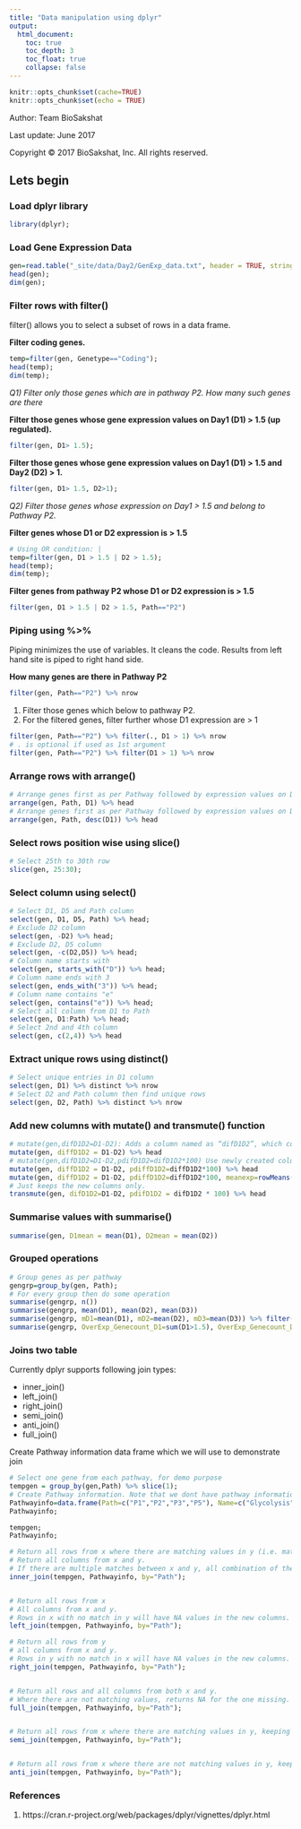 ```yaml
---
title: "Data manipulation using dplyr"
output: 
  html_document:
    toc: true
    toc_depth: 3
    toc_float: true
    collapse: false
---
```


```r
knitr::opts_chunk$set(cache=TRUE)
knitr::opts_chunk$set(echo = TRUE)
```

Author: Team BioSakshat

Last update: June 2017

<p>Copyright &copy; 2017 BioSakshat, Inc. All rights reserved.</p>


## Lets begin

### Load dplyr library
```r
library(dplyr);
```

### Load Gene Expression Data
```r
gen=read.table("_site/data/Day2/GenExp_data.txt", header = TRUE, stringsAsFactors = FALSE);
head(gen);
dim(gen);
```

### Filter rows with filter()
filter() allows you to select a subset of rows in a data frame.

**Filter coding genes.**
```r
temp=filter(gen, Genetype=="Coding");
head(temp);
dim(temp);
```

*Q1) Filter only those genes which are in pathway P2. How many such genes are there*

**Filter those genes whose gene expression values on Day1 (D1) > 1.5 (up regulated).**
```r
filter(gen, D1> 1.5);
```

**Filter those genes whose gene expression values on Day1 (D1) > 1.5 and Day2 (D2) > 1.**
```r
filter(gen, D1> 1.5, D2>1);
```

*Q2) Filter those genes whose expression on Day1 > 1.5 and belong to Pathway P2.*

**Filter genes whose D1 or D2 expression is > 1.5**
```r
# Using OR condition: |
temp=filter(gen, D1 > 1.5 | D2 > 1.5);
head(temp);
dim(temp);
```
**Filter genes from pathway P2 whose D1 or D2 expression is > 1.5**
```r
filter(gen, D1 > 1.5 | D2 > 1.5, Path=="P2")
```


### Piping using %>%
Piping minimizes the use of variables. It cleans the code. Results from left hand site is piped to right hand side. 

**How many genes are there in Pathway P2**
```r
filter(gen, Path=="P2") %>% nrow
```

1. Filter those genes which below to pathway P2.
2. For the filtered genes, filter further whose D1 expression are > 1
```r
filter(gen, Path=="P2") %>% filter(., D1 > 1) %>% nrow
# . is optional if used as 1st argument
filter(gen, Path=="P2") %>% filter(D1 > 1) %>% nrow
```

### Arrange rows with arrange()
```r
# Arrange genes first as per Pathway followed by expression values on D1
arrange(gen, Path, D1) %>% head
# Arrange genes first as per Pathway followed by expression values on D1 in descending order
arrange(gen, Path, desc(D1)) %>% head
```

### Select rows position wise using slice()
```r
# Select 25th to 30th row
slice(gen, 25:30); 
```


### Select column using select()
```r
# Select D1, D5 and Path column
select(gen, D1, D5, Path) %>% head;
# Exclude D2 column
select(gen, -D2) %>% head;
# Exclude D2, D5 column
select(gen, -c(D2,D5)) %>% head;
# Column name starts with
select(gen, starts_with("D")) %>% head;
# Column name ends with 3
select(gen, ends_with("3")) %>% head;
# Column name contains "e"
select(gen, contains("e")) %>% head;
# Select all column from D1 to Path
select(gen, D1:Path) %>% head;
# Select 2nd and 4th column
select(gen, c(2,4)) %>% head
```

### Extract unique rows using distinct()
```r
# Select unique entries in D1 column
select(gen, D1) %>% distinct %>% nrow
# Select D2 and Path column then find unique rows
select(gen, D2, Path) %>% distinct %>% nrow
```

### Add new columns with mutate() and transmute() function
```r
# mutate(gen,difD1D2=D1-D2): Adds a column named as “difD1D2”, which consists of difference between values of D1 and D2 gene expressions, to the existing dataset.
mutate(gen, diffD1D2 = D1-D2) %>% head
# mutate(gen,difD1D2=D1-D2,pdifD1D2=difD1D2*100) Use newly created column difD1D2 to create another pdifD1D2. So, you can create and reuse newly created columns.
mutate(gen, diffD1D2 = D1-D2, pdiffD1D2=diffD1D2*100) %>% head
mutate(gen, diffD1D2 = D1-D2, pdiffD1D2=diffD1D2*100, meanexp=rowMeans(select(gen,D1,D2,D3,D4,D5))) %>% head
# Just keeps the new columns only.
transmute(gen, difD1D2=D1-D2, pdifD1D2 = difD1D2 * 100) %>% head
```

### Summarise values with summarise()
```r
summarise(gen, D1mean = mean(D1), D2mean = mean(D2))
```

### Grouped operations
```r
# Group genes as per pathway
gengrp=group_by(gen, Path);
# For every group then do some operation
summarise(gengrp, n())
summarise(gengrp, mean(D1), mean(D2), mean(D3))
summarise(gengrp, mD1=mean(D1), mD2=mean(D2), mD3=mean(D3)) %>% filter(.,mD1>0.05) %>% select(.,Path,mD1);
summarise(gengrp, OverExp_Genecount_D1=sum(D1>1.5), OverExp_Genecount_D2=sum(D2>1.5), OverExp_Genecount_D3=sum(D3>1.5))
```

### Joins two table
Currently dplyr supports following join types:

  * inner_join()
  * left_join()
  * right_join()
  * semi_join()
  * anti_join()
  * full_join() 

Create Pathway information data frame which we will use to demonstrate join
```r
# Select one gene from each pathway, for demo purpose
tempgen = group_by(gen,Path) %>% slice(1);
# Create Pathway information. Note that we dont have pathway information for P4
Pathwayinfo=data.frame(Path=c("P1","P2","P3","P5"), Name=c("Glycolysis","Gluconeogenesis","Purine metabolism","Apotopsis"), ID=c("ID0752","ID3251","ID2567","ID4568"));
Pathwayinfo;
```

```r
tempgen;
Pathwayinfo;

# Return all rows from x where there are matching values in y (i.e. matching x rows)
# Return all columns from x and y. 
# If there are multiple matches between x and y, all combination of the matches are returned.
inner_join(tempgen, Pathwayinfo, by="Path");


# Return all rows from x
# All columns from x and y. 
# Rows in x with no match in y will have NA values in the new columns. If there are multiple matches between x and y, all combinations of the matches are returned.
left_join(tempgen, Pathwayinfo, by="Path");

# Return all rows from y
# all columns from x and y. 
# Rows in y with no match in x will have NA values in the new columns. If there are multiple matches between x and y, all combinations of the matches are returned.
right_join(tempgen, Pathwayinfo, by="Path");


# Return all rows and all columns from both x and y. 
# Where there are not matching values, returns NA for the one missing.
full_join(tempgen, Pathwayinfo, by="Path");


# Return all rows from x where there are matching values in y, keeping just columns from x.
semi_join(tempgen, Pathwayinfo, by="Path");


# Return all rows from x where there are not matching values in y, keeping just columns from x.
anti_join(tempgen, Pathwayinfo, by="Path");
```

### References
1. https://cran.r-project.org/web/packages/dplyr/vignettes/dplyr.html


